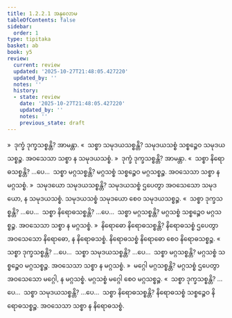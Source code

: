 ```yaml
---
title: 1.2.2.1 အနုလောမ
tableOfContents: false
sidebar:
  order: 1
type: tipitaka
basket: ab
book: y5
review:
  current: review
  updated: '2025-10-27T21:48:05.427220'
  updated_by: ''
  notes: ''
  history:
  - state: review
    date: '2025-10-27T21:48:05.427220'
    updated_by: ''
    notes: ''
    previous_state: draft
---
```



<ReviewStatus review={frontmatter.review} showDetails={true} />

<HypothesisAnnotation frontmatter={frontmatter} />

<DynamicBreadcrumb />

<Division number="12" book="y5" e="ch" v="33" p="209">

<Paragraph number="140" book="y5">
»  ဒုက္ခံ ဒုက္ခသစ္စန္တိ? အာမန္တာ.
</Paragraph>

<Paragraph number="141" book="y5">
«  သစ္စာ သမုဒယသစ္စန္တိ?
</Paragraph>

<Paragraph number="142" book="y5">
သမုဒယသစ္စံ သစ္စဉ္စေဝ သမုဒယသစ္စဉ္စ. အဝသေသာ သစ္စာ န သမုဒယသစ္စံ.
</Paragraph>

<Paragraph number="143" book="y5">
»  ဒုက္ခံ ဒုက္ခသစ္စန္တိ? အာမန္တာ.
</Paragraph>

<Paragraph number="144" book="y5">
«  သစ္စာ နိရောဓသစ္စန္တိ? …ပေ…  သစ္စာ မဂ္ဂသစ္စန္တိ?
</Paragraph>

<Paragraph number="145" book="y5">
မဂ္ဂသစ္စံ သစ္စဉ္စေဝ မဂ္ဂသစ္စဉ္စ. အဝသေသာ သစ္စာ န မဂ္ဂသစ္စံ.
</Paragraph>

</Division>
<Division number="13" book="y5" e="ch" v="33" p="209">

<Paragraph number="146" book="y5">
»  သမုဒယော သမုဒယသစ္စန္တိ?
</Paragraph>

<Paragraph number="147" book="y5">
သမုဒယသစ္စံ ဌပေတွာ အဝသေသော သမုဒယော, န သမုဒယသစ္စံ. သမုဒယသစ္စံ သမုဒယော စေဝ သမုဒယသစ္စဉ္စ.
</Paragraph>

<Paragraph number="148" book="y5">
«  သစ္စာ ဒုက္ခသစ္စန္တိ? …ပေ…  သစ္စာ နိရောဓသစ္စန္တိ? …ပေ…  သစ္စာ မဂ္ဂသစ္စန္တိ?
</Paragraph>

<Paragraph number="149" book="y5">
မဂ္ဂသစ္စံ သစ္စဉ္စေဝ မဂ္ဂသစ္စဉ္စ. အဝသေသာ သစ္စာ န မဂ္ဂသစ္စံ.
</Paragraph>

</Division>
<Division number="14" book="y5" e="ch" v="33" p="209">

<Paragraph number="150" book="y5">
»  နိရောဓော နိရောဓသစ္စန္တိ?
</Paragraph>

<Paragraph number="151" book="y5">
နိရောဓသစ္စံ ဌပေတွာ အဝသေသော နိရောဓော, န နိရောဓသစ္စံ. နိရောဓသစ္စံ နိရောဓော စေဝ နိရောဓသစ္စဉ္စ.
</Paragraph>

<Paragraph number="152" book="y5">
«  သစ္စာ ဒုက္ခသစ္စန္တိ? …ပေ…  သစ္စာ သမုဒယသစ္စန္တိ? …ပေ…  သစ္စာ မဂ္ဂသစ္စန္တိ?
</Paragraph>

<Paragraph number="153" book="y5">
မဂ္ဂသစ္စံ သစ္စဉ္စေဝ မဂ္ဂသစ္စဉ္စ. အဝသေသာ သစ္စာ န မဂ္ဂသစ္စံ.
</Paragraph>

</Division>
<Division number="15" book="y5" e="ch" v="33" p="210">

<Paragraph number="154" book="y5">
»  မဂ္ဂေါ မဂ္ဂသစ္စန္တိ?
</Paragraph>

<Paragraph number="155" book="y5">
မဂ္ဂသစ္စံ ဌပေတွာ အဝသေသော မဂ္ဂေါ, န မဂ္ဂသစ္စံ. မဂ္ဂသစ္စံ မဂ္ဂေါ စေဝ မဂ္ဂသစ္စဉ္စ.
</Paragraph>

<Paragraph number="156" book="y5">
«  သစ္စာ ဒုက္ခသစ္စန္တိ? …ပေ…  သစ္စာ သမုဒယသစ္စန္တိ? …ပေ…  သစ္စာ နိရောဓသစ္စန္တိ?
</Paragraph>

<Paragraph number="157" book="y5">
နိရောဓသစ္စံ သစ္စဉ္စေဝ နိရောဓသစ္စဉ္စ. အဝသေသာ သစ္စာ န နိရောဓသစ္စံ.
</Paragraph>
</Division>